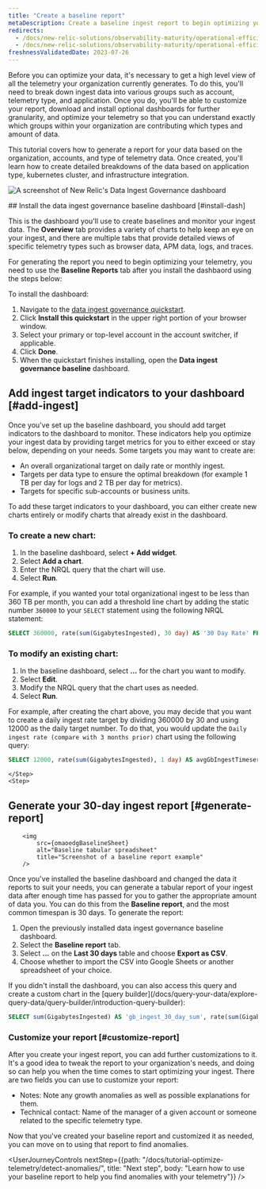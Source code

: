 ```yaml
---
title: "Create a baseline report"
metaDescription: Create a baseline ingest report to begin optimizing your data.
redirects:
  - /docs/new-relic-solutions/observability-maturity/operational-efficiency/dg-baselining
  - /docs/new-relic-solutions/observability-maturity/operational-efficiency/data-governance-baseline-ingest-guide/
freshnessValidatedDate: 2023-07-26
---
```




Before you can optimize your data, it's necessary to get a high level view of all the telemetry your organization currently generates. To do this, you'll need to break down ingest data into various groups such as account, telemetry type, and application. Once you do, you'll be able to customize your report, download and install optional dashboards for further granularity, and optimize your telemetry so that you can understand exactly which groups within your organization are contributing which types and amount of data. 

This tutorial covers how to generate a report for your data based on the organization, accounts, and type of telemetry data. Once created, you'll learn how to create detailed breakdowns of the data based on application type, kubernetes cluster, and infrastructure integration.

<img
    title="Data Ingest Dash"
    alt="A screenshot of New Relic's Data Ingest Governance dashboard"
    src={omaoedgIngestDash}
/>

<Steps>
    <Step>
## Install the data ingest governance baseline dashboard [#install-dash]

This is the dashboard you'll use to create baselines and monitor your ingest data. The <DoNotTranslate>**Overview**</DoNotTranslate> tab provides a variety of charts to help keep an eye on your ingest, and there are multiple tabs that provide detailed views of specific telemetry types such as browser data, APM data, logs, and traces. 

For generating the report you need to begin optimizing your telemetry, you need to use the <DoNotTranslate>**Baseline Reports**</DoNotTranslate> tab after you install the dashbaord using the steps below:  

To install the dashboard: 
1. Navigate to the [data ingest governance quickstart](https://onenr.io/0PoR8zpDYQG).
2. Click <DoNotTranslate>**Install this quickstart**</DoNotTranslate> in the upper right portion of your browser window.
3. Select your primary or top-level account in the account switcher, if applicable.
4. Click <DoNotTranslate>**Done**</DoNotTranslate>.
5. When the quickstart finishes installing, open the <DoNotTranslate>**Data ingest governance baseline**</DoNotTranslate> dashboard.        
    </Step>
    <Step>
## Add ingest target indicators to your dashboard [#add-ingest]

Once you've set up the baseline dashboard, you should add target indicators to the dashboard to monitor. These indicators help you optimize your ingest data by providing target metrics for you to either exceed or stay below, depending on your needs. Some targets you may want to create are: 

* An overall organizational target on daily rate or monthly ingest.
* Targets per data type to ensure the optimal breakdown (for example 1 TB per day for logs and 2 TB per day for metrics).
* Targets for specific sub-accounts or business units.

To add these target indicators to your dashboard, you can either create new charts entirely or modify charts that already exist in the dashboard. 

### To create a new chart:

1. In the baseline dashboard, select <DoNotTranslate>**+ Add widget**</DoNotTranslate>.
2. Select <DoNotTranslate>**Add a chart**</DoNotTranslate>.
3. Enter the NRQL query that the chart will use.
4. Select <DoNotTranslate>**Run**</DoNotTranslate>.

For example, if you wanted your total organizational ingest to be less than 360 TB per month, you can add a threshold line chart by adding the static number `360000` to your `SELECT` statement using the following NRQL statement:

```sql
SELECT 360000, rate(sum(GigabytesIngested), 30 day) AS '30 Day Rate' FROM NrConsumption WHERE productLine='DataPlatform' since 30 days ago limit max compare with 1 month ago TIMESERIES 7 days
```

### To modify an existing chart:

1. In the baseline dashboard, select <DoNotTranslate>**...**</DoNotTranslate> for the chart you want to modify.
2. Select <DoNotTranslate>**Edit**</DoNotTranslate>. 
3. Modify the NRQL query that the chart uses as needed.
4. Select <DoNotTranslate>**Run**</DoNotTranslate>.

For example, after creating the chart above, you may decide that you want to create a daily ingest rate target by dividing 360000 by 30 and using 12000 as the daily target number. To do that, you would update the `Daily ingest rate (compare with 3 months prior)` chart using the following query: 

```sql
SELECT 12000, rate(sum(GigabytesIngested), 1 day) AS avgGbIngestTimeseries FROM NrConsumption WHERE productLine='DataPlatform' TIMESERIES AUTO since 9 months ago limit max COMPARE WITH 3 months ago
```        
    </Step>
    <Step>

## Generate your 30-day ingest report [#generate-report]

        <img
            src={omaoedgBaselineSheet}
            alt="Baseline tabular spreadsheet"
            title="Screenshot of a baseline report example"
        />

Once you've installed the baseline dashboard and changed the data it reports to suit your needs, you can generate a tabular report of your ingest data after enough time has passed for you to gather the appropriate amount of data you. You can do this from the <DoNotTranslate>**Baseline report**</DoNotTranslate>, and the most common timespan is 30 days. To generate the report:

1. Open the previously installed data ingest governance baseline dashboard.
2. Select the <DoNotTranslate>**Baseline report**</DoNotTranslate> tab.
3. Select <DoNotTranslate>**...**</DoNotTranslate> on the <DoNotTranslate>**Last 30 days**</DoNotTranslate> table and choose <DoNotTranslate>**Export as CSV**</DoNotTranslate>.
4. Choose whether to import the CSV into Google Sheets or another spreadsheet of your choice.

<Callout variant="tip">
If you didn't install the dashboard, you can also access this query and create a custom chart in the [query builder](/docs/query-your-data/explore-query-data/query-builder/introduction-query-builder):

```sql
SELECT sum(GigabytesIngested) AS 'gb_ingest_30_day_sum', rate(sum(GigabytesIngested), 1 day) AS 'gb_ingest_daily_rate', derivative(GigabytesIngested, 90 day) as 'gb_ingest_90_day_derivative' FROM NrConsumption WHERE productLine='DataPlatform' since 30 days ago facet consumingAccountName, usageMetric  limit max
```
</Callout>
    </Step>
</Steps>

### Customize your report [#customize-report]

After you create your ingest report, you can add further customizations to it. It's a good idea to tweak the report to your organization's needs, and doing so can help you when the time comes to start optimizing your ingest. There are two fields you can use to customize your report:

* Notes: Note any growth anomalies as well as possible explanations for them. 
* Technical contact: Name of the manager of a given account or someone related to the specific telemetry type.

Now that you've created your baseline report and customized it as needed, you can move on to using that report to find anomalies.

<UserJourneyControls
    nextStep={{path: "/docs/tutorial-optimize-telemetry/detect-anomalies/", title: "Next step", body: "Learn how to use your baseline report to help you find anomalies with your telemetry"}}
/>